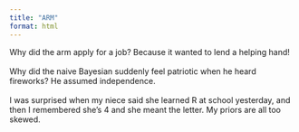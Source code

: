 ```yaml
---
title: "ARM"
format: html
---
```


Why did the arm apply for a job? Because it wanted to lend a helping hand!
<br></br>
Why did the naive Bayesian suddenly feel patriotic when he heard fireworks? He assumed independence.
<br></br>
I was surprised when my niece said she learned R at school yesterday, and then I remembered she's 4 and she meant the letter. My priors are all too skewed.
